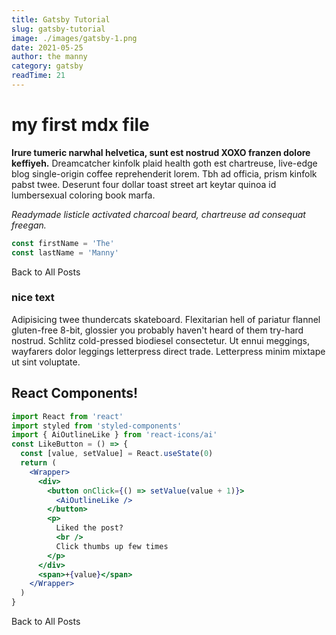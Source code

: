 ```yaml
---
title: Gatsby Tutorial
slug: gatsby-tutorial
image: ./images/gatsby-1.png
date: 2021-05-25
author: the manny
category: gatsby
readTime: 21
---
```



# my first mdx file

**Irure tumeric narwhal helvetica, sunt est nostrud XOXO franzen dolore keffiyeh.** Dreamcatcher kinfolk plaid health goth est chartreuse, live-edge blog single-origin coffee reprehenderit lorem. Tbh ad officia, prism kinfolk pabst twee. Deserunt four dollar toast street art keytar quinoa id lumbersexual coloring book marfa.

_Readymade listicle activated charcoal beard, chartreuse ad consequat freegan._

<div className="code">

```js
const firstName = 'The'
const lastName = 'Manny'
```

</div>

<Link to="/posts" className="btn center-btn">
  Back to All Posts
</Link>

<div className="nice-text">

<h3>nice text</h3>

<FiInfo className="nice-text-icon" />

Adipisicing twee thundercats skateboard. Flexitarian hell of pariatur flannel gluten-free 8-bit, glossier you probably haven't heard of them try-hard nostrud. Schlitz cold-pressed biodiesel consectetur. Ut ennui meggings, wayfarers dolor leggings letterpress direct trade. Letterpress minim mixtape ut sint voluptate.

</div>

<h2>React Components!</h2>

<Counter />

```jsx
import React from 'react'
import styled from 'styled-components'
import { AiOutlineLike } from 'react-icons/ai'
const LikeButton = () => {
  const [value, setValue] = React.useState(0)
  return (
    <Wrapper>
      <div>
        <button onClick={() => setValue(value + 1)}>
          <AiOutlineLike />
        </button>
        <p>
          Liked the post?
          <br />
          Click thumbs up few times
        </p>
      </div>
      <span>+{value}</span>
    </Wrapper>
  )
}
```

<LikeButton />

<Link to="/posts" className="btn center-btn">
  Back to All Posts
</Link>
